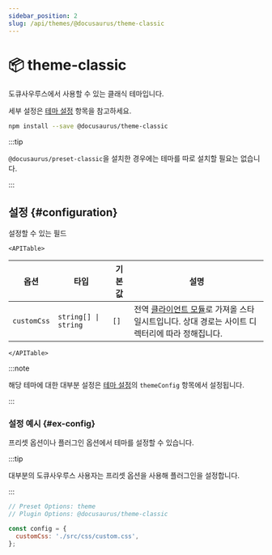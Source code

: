 ```yaml
---
sidebar_position: 2
slug: /api/themes/@docusaurus/theme-classic
---
```


# 📦 theme-classic


도큐사우루스에서 사용할 수 있는 클래식 테마입니다.

세부 설정은 [테마 설정](theme-configuration.mdx) 항목을 참고하세요.

```bash npm2yarn
npm install --save @docusaurus/theme-classic
```

:::tip

`@docusaurus/preset-classic`을 설치한 경우에는 테마를 따로 설치할 필요는 없습니다.

:::

## 설정 {#configuration}

설정할 수 있는 필드

```mdx-code-block
<APITable>
```

| 옵션          | 타입                        | 기본값  | 설명                                                                                                |
| ----------- | ------------------------- | ---- | ------------------------------------------------------------------------------------------------- |
| `customCss` | <code>string[] \| string</code> | `[]` | 전역 [클라이언트 모듈](../../advanced/client.mdx#client-modules)로 가져올 스타일시트입니다. 상대 경로는 사이트 디렉터리에 따라 정해집니다. |

```mdx-code-block
</APITable>
```

:::note

해당 테마에 대한 대부분 설정은 [테마 설정](./theme-configuration.mdx)의 `themeConfig` 항목에서 설정됩니다.

:::

### 설정 예시 {#ex-config}

프리셋 옵션이나 플러그인 옵션에서 테마를 설정할 수 있습니다.

:::tip

대부분의 도큐사우루스 사용자는 프리셋 옵션을 사용해 플러그인을 설정합니다.

:::

```js config-tabs
// Preset Options: theme
// Plugin Options: @docusaurus/theme-classic

const config = {
  customCss: './src/css/custom.css',
};
```
